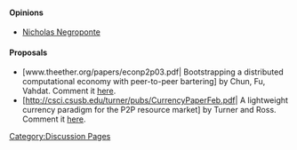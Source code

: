 [[Category:Discussion Pages]]

==== Opinions ====

* [http://www.informationweek.com/news/global-cio/showArticle.jhtml?articleID=49901099 Nicholas Negroponte]

==== Proposals ====

* [www.theether.org/papers/econp2p03.pdf| Bootstrapping a distributed computational economy with peer-to-peer bartering] by Chun, Fu, Vahdat. Comment it [[ChunFuVahdat|here]].
* [http://csci.csusb.edu/turner/pubs/CurrencyPaperFeb.pdf| A lightweight currency paradigm for the P2P resource market] by Turner and Ross. Comment it [[TurnerRoss|here]].